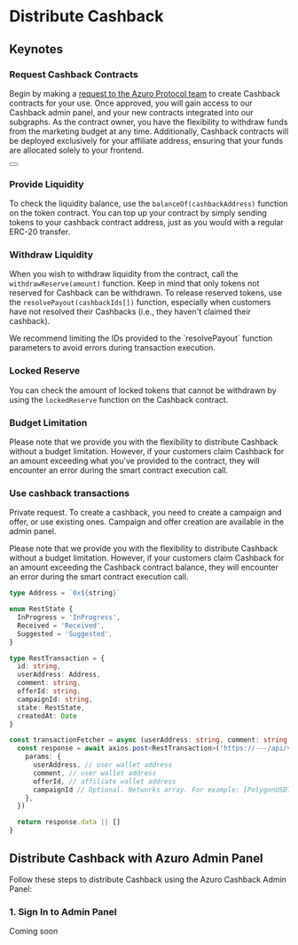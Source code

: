 
# Distribute Cashback

## Keynotes

### Request Cashback Contracts
Begin by making a [request to the Azuro Protocol team](https://azuro.typeform.com/cashbackpanel) to create Cashback
contracts for your use. Once approved, you will gain access to our Cashback admin panel, and your new contracts
integrated into our subgraphs. As the contract owner, you have the flexibility to withdraw
funds from the marketing budget at any time. Additionally, Cashback contracts will be deployed exclusively
for your affiliate address, ensuring that your funds are allocated solely to your frontend.

<div className="mt-4">
  <Button
    toTab="https://azuro.typeform.com/cashbackpanel"
    title="Request contracts"
  />
</div>

### Provide Liquidity
To check the liquidity balance, use the `balanceOf(cashbackAddress)` function on the token
contract. You can top up your contract by simply sending tokens to your cashback contract address, just as you would with
a regular ERC-20 transfer.

### Withdraw Liquidity
When you wish to withdraw liquidity from the contract, call the `withdrawReserve(amount)`
function. Keep in mind that only tokens not reserved for Cashback can be withdrawn.
To release reserved tokens, use the `resolvePayout(cashbackIds[])` function, especially when customers have not
resolved their Cashbacks (i.e., they haven't claimed their cashback).

<Callout type="info">
  We recommend limiting the IDs provided to the `resolvePayout` function parameters to avoid errors during transaction
  execution.
</Callout>

### Locked Reserve
You can check the amount of locked tokens that cannot be withdrawn by using the `lockedReserve`
function on the Cashback contract.

### Budget Limitation
Please note that we provide you with the flexibility to distribute Cashback
without a budget limitation. However, if your customers claim Cashback for an amount exceeding what you've provided
to the contract, they will encounter an error during the smart contract execution call.

### Use cashback transactions
Private request.
To create a cashback, you need to create a campaign and offer, or use existing ones.
Campaign and offer creation are available in the admin panel.

<Callout type="warning">
  Please note that we provide you with the flexibility to distribute Cashback without a budget limitation.
  However, if your customers claim Cashback for an amount exceeding the Cashback contract balance,
  they will encounter an error during the smart contract execution call.
</Callout>

```ts
type Address = `0x${string}`

enum RestState {
  InProgress = 'InProgress',
  Received = 'Received',
  Suggested = 'Suggested',
}

type RestTransaction = {
  id: string,
  userAddress: Address,
  comment: string,
  offerId: string,
  campaignId: string,
  state: RestState,
  createdAt: Date
}

const transactionFetcher = async (userAddress: string, comment: string, offerId: string, campaignId: string): Promise<RestTransaction> => {
  const response = await axios.post<RestTransaction>('https://---/api/v1/public/cashback/transaction/create', {
    params: {
      userAddress, // user wallet address
      comment, // user wallet address
      offerId, // affiliate wallet address
      campaignId // Optional. Networks array. For example: [PolygonUSDT]
    },
  })

  return response.data || []
}
```

## Distribute Cashback with Azuro Admin Panel

Follow these steps to distribute Cashback using the Azuro Cashback Admin Panel:

### 1. Sign In to Admin Panel

Coming soon